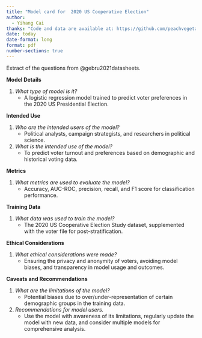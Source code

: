 ```yaml
---
title: "Model card for  2020 US Cooperative Election"
author: 
  - Yihang Cai
thanks: "Code and data are available at: https://github.com/peachvegetable/sta302-mini-essay-12-MRP"
date: today
date-format: long
format: pdf
number-sections: true
---
```


Extract of the questions from @gebru2021datasheets.


**Model Details**

1. *What type of model is it?*
    - A logistic regression model trained to predict voter preferences in the 2020 US Presidential Election.

**Intended Use**

1. *Who are the intended users of the model?*
	- Political analysts, campaign strategists, and researchers in political science.
2. *What is the intended use of the model?*
	- To predict voter turnout and preferences based on demographic and historical voting data.

**Metrics**

1. *What metrics are used to evaluate the model?*
	- Accuracy, AUC-ROC, precision, recall, and F1 score for classification performance.

**Training Data**

1. *What data was used to train the model?*
	- The 2020 US Cooperative Election Study dataset, supplemented with the voter file for post-stratification.

**Ethical Considerations**

1. *What ethical considerations were made?*
	- Ensuring the privacy and anonymity of voters, avoiding model biases, and transparency in model usage and outcomes.

**Caveats and Recommendations**

1. *What are the limitations of the model?*
	- Potential biases due to over/under-representation of certain demographic groups in the training data.
2. *Recommendations for model users.*
	- Use the model with awareness of its limitations, regularly update the model with new data, and consider multiple models for comprehensive analysis.

\newpage